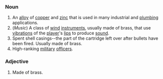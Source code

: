 ===Noun===

#An [[alloy]] of [[copper]] and [[zinc]] that is used in many industrial and [[plumbing]] applications.
#(''Music'') A class of [[wind]] [[instrument]]s, usually made of brass, that use [[vibration]]s of the [[player]]'s [[lip]]s to produce [[sound]].
#Spent shell casings--the part of the cartridge left over after bullets have been fired. Usually made of brass.
#High-ranking [[military]] [[officers]].

===Adjective===

# Made of brass.